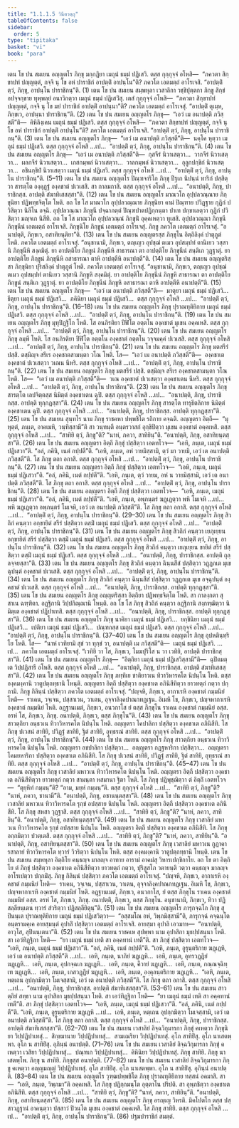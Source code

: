 ```yaml
---
title: "1.1.1.5 วินีตวตฺถุ"
tableOfContents: false
sidebar:
  order: 5
type: "tipitaka"
basket: "vi"
book: "para"
---
```



<DynamicBreadcrumb />

<Division number="67" book="para">

<Paragraph number="145" book="para">
เตน โข ปน สมเยน อญฺญตโร ภิกฺขุ มกฺกฏิยา เมถุนํ ธมฺมํ ปฏิเสวิ. ตสฺส กุกฺกุจฺจํ อโหสิ—  “ภควตา สิกฺขาปทํ ปญฺญตฺตํ, กจฺจิ นุ โข อหํ ปาราชิกํ อาปตฺติํ อาปนฺโน”ติ? ภควโต เอตมตฺถํ อาโรเจสิ. “อาปตฺติํ ตฺวํ, ภิกฺขุ, อาปนฺโน ปาราชิกนฺ”ติ. (1)
</Paragraph>

<Paragraph number="146" book="para">
เตน โข ปน สมเยน สมฺพหุลา เวสาลิกา วชฺชิปุตฺตกา ภิกฺขู สิกฺขํ อปจฺจกฺขาย ทุพฺพลฺยํ อนาวิกตฺวา เมถุนํ ธมฺมํ ปฏิเสวิํสุ. เตสํ กุกฺกุจฺจํ อโหสิ—  “ภควตา สิกฺขาปทํ ปญฺญตฺตํ, กจฺจิ นุ โข มยํ ปาราชิกํ อาปตฺติํ อาปนฺนา”ติ? ภควโต เอตมตฺถํ อาโรเจสุํ. “อาปตฺติํ ตุเมฺห, ภิกฺขเว, อาปนฺนา ปาราชิกนฺ”ติ. (2)
</Paragraph>

<Paragraph number="147" book="para">
เตน โข ปน สมเยน อญฺญตโร ภิกฺขุ—  “เอวํ เม อนาปตฺติ ภวิสฺสตี”ติ—  คิหิลิงฺเคน เมถุนํ ธมฺมํ ปฏิเสวิ. ตสฺส กุกฺกุจฺจํ อโหสิ—  “ภควตา สิกฺขาปทํ ปญฺญตฺตํ, กจฺจิ นุ โข อหํ ปาราชิกํ อาปตฺติํ อาปนฺโน”ติ? ภควโต เอตมตฺถํ อาโรเจสิ. “อาปตฺติํ ตฺวํ, ภิกฺขุ, อาปนฺโน ปาราชิกนฺ”ติ. (3)
</Paragraph>

<Paragraph number="148" book="para">
เตน โข ปน สมเยน อญฺญตโร ภิกฺขุ—  “เอวํ เม อนาปตฺติ ภวิสฺสตี”ติ—  นคฺโค หุตฺวา เมถุนํ ธมฺมํ ปฏิเสวิ. ตสฺส กุกฺกุจฺจํ อโหสิ …เป…  “อาปตฺติํ ตฺวํ, ภิกฺขุ, อาปนฺโน ปาราชิกนฺ”ติ. (4)
</Paragraph>

<Paragraph number="149" book="para">
เตน โข ปน สมเยน อญฺญตโร ภิกฺขุ—  “เอวํ เม อนาปตฺติ ภวิสฺสตี”ติ—  กุสจีรํ นิวาเสตฺวา…  วากจีรํ นิวาเสตฺวา…  ผลกจีรํ นิวาเสตฺวา…  เกสกมฺพลํ นิวาเสตฺวา…  วาลกมฺพลํ นิวาเสตฺวา…  อุลูกปกฺขิกํ นิวาเสตฺวา…  อชินกฺขิปํ นิวาเสตฺวา เมถุนํ ธมฺมํ ปฏิเสวิ. ตสฺส กุกฺกุจฺจํ อโหสิ …เป…  “อาปตฺติํ ตฺวํ, ภิกฺขุ, อาปนฺโน ปาราชิกนฺ”ติ. (5–11)
</Paragraph>

<Paragraph number="150" book="para">
เตน โข ปน สมเยน อญฺญตโร ปิณฺฑจาริโก ภิกฺขุ ปีฐเก นิปนฺนํ ทาริกํ ปสฺสิตฺวา สารตฺโต องฺคุฏฺฐํ องฺคชาตํ ปเวเสสิ. สา กาลมกาสิ. ตสฺส กุกฺกุจฺจํ อโหสิ …เป…  “อนาปตฺติ, ภิกฺขุ, ปาราชิกสฺส. อาปตฺติ สํฆาทิเสสสฺสา”ติ. (12)
</Paragraph>

</Division>
<Division number="68" book="para">

<Paragraph number="151" book="para">
เตน โข ปน สมเยน อญฺญตโร มาณวโก อุปฺปลวณฺณาย ภิกฺขุนิยา ปฏิพทฺธจิตฺโต โหติ. อถ โข โส มาณวโก อุปฺปลวณฺณาย ภิกฺขุนิยา คามํ ปิณฺฑาย ปวิฏฺฐาย กุฏิกํ ปวิสิตฺวา นิลีโน อจฺฉิ. อุปฺปลวณฺณา ภิกฺขุนี ปจฺฉาภตฺตํ ปิณฺฑปาตปฏิกฺกนฺตา ปาเท ปกฺขาเลตฺวา กุฏิกํ ปวิสิตฺวา มญฺจเก นิสีทิ. อถ โข โส มาณวโก อุปฺปลวณฺณํ ภิกฺขุนิํ อุคฺคเหตฺวา ทูเสสิ. อุปฺปลวณฺณา ภิกฺขุนี ภิกฺขุนีนํ เอตมตฺถํ อาโรเจสิ. ภิกฺขุนิโย ภิกฺขูนํ เอตมตฺถํ อาโรเจสุํ. ภิกฺขู ภควโต เอตมตฺถํ อาโรเจสุํ. “อนาปตฺติ, ภิกฺขเว, อสาทิยนฺติยา”ติ. (13)
</Paragraph>

</Division>
<Division number="69" book="para">

<Paragraph number="152" book="para">
เตน โข ปน สมเยน อญฺญตรสฺส ภิกฺขุโน อิตฺถิลิงฺคํ ปาตุภูตํ โหติ. ภควโต เอตมตฺถํ อาโรเจสุํ. “อนุชานามิ, ภิกฺขเว, ตญฺเญว อุปชฺฌํ ตเมว อุปสมฺปทํ ตานิเยว วสฺสานิ ภิกฺขุนีหิ สงฺคมิตุํ. ยา อาปตฺติโย ภิกฺขูนํ ภิกฺขุนีหิ สาธารณา ตา อาปตฺติโย ภิกฺขุนีนํ สนฺติเก วุฏฺฐาตุํ. ยา อาปตฺติโย ภิกฺขูนํ ภิกฺขุนีหิ อสาธารณา ตาหิ อาปตฺตีหิ อนาปตฺตี”ติ. (14)
</Paragraph>

<Paragraph number="153" book="para">
เตน โข ปน สมเยน อญฺญตริสฺสา ภิกฺขุนิยา ปุริสลิงฺคํ ปาตุภูตํ โหติ. ภควโต เอตมตฺถํ อาโรเจสุํ. “อนุชานามิ, ภิกฺขเว, ตญฺเญว อุปชฺฌํ ตเมว อุปสมฺปทํ ตานิเยว วสฺสานิ ภิกฺขูหิ สงฺคมิตุํ. ยา อาปตฺติโย ภิกฺขุนีนํ ภิกฺขูหิ สาธารณา ตา อาปตฺติโย ภิกฺขูนํ สนฺติเก วุฏฺฐาตุํ. ยา อาปตฺติโย ภิกฺขุนีนํ ภิกฺขูหิ อสาธารณา ตาหิ อาปตฺตีหิ อนาปตฺตี”ติ. (15)
</Paragraph>

</Division>
<Division number="70" book="para">

<Paragraph number="154" book="para">
เตน โข ปน สมเยน อญฺญตโร ภิกฺขุ—  “เอวํ เม อนาปตฺติ ภวิสฺสตี”ติ—  มาตุยา เมถุนํ ธมฺมํ ปฏิเสวิ…  ธีตุยา เมถุนํ ธมฺมํ ปฏิเสวิ…  ภคินิยา เมถุนํ ธมฺมํ ปฏิเสวิ…  ตสฺส กุกฺกุจฺจํ อโหสิ …เป…  “อาปตฺติํ ตฺวํ, ภิกฺขุ, อาปนฺโน ปาราชิกนฺ”ติ. (16–18)
</Paragraph>

<Paragraph number="155" book="para">
เตน โข ปน สมเยน อญฺญตโร ภิกฺขุ ปุราณทุติยิกาย เมถุนํ ธมฺมํ ปฏิเสวิ. ตสฺส กุกฺกุจฺจํ อโหสิ …เป…  “อาปตฺติํ ตฺวํ, ภิกฺขุ, อาปนฺโน ปาราชิกนฺ”ติ. (19)
</Paragraph>

</Division>
<Division number="71" book="para">

<Paragraph number="156" book="para">
เตน โข ปน สมเยน อญฺญตโร ภิกฺขุ มุทุปิฏฺฐิโก โหติ. โส อนภิรติยา ปีฬิโต อตฺตโน องฺคชาตํ มุเขน อคฺคเหสิ. ตสฺส กุกฺกุจฺจํ อโหสิ …เป…  “อาปตฺติํ ตฺวํ, ภิกฺขุ, อาปนฺโน ปาราชิกนฺ”ติ. (20)
</Paragraph>

<Paragraph number="157" book="para">
เตน โข ปน สมเยน อญฺญตโร ภิกฺขุ ลมฺพี โหติ. โส อนภิรติยา ปีฬิโต อตฺตโน องฺคชาตํ อตฺตโน วจฺจมคฺคํ ปเวเสสิ. ตสฺส กุกฺกุจฺจํ อโหสิ …เป…  “อาปตฺติํ ตฺวํ, ภิกฺขุ, อาปนฺโน ปาราชิกนฺ”ติ. (21)
</Paragraph>

<Paragraph number="158" book="para">
เตน โข ปน สมเยน อญฺญตโร ภิกฺขุ มตสรีรํ ปสฺสิ. ตสฺมิญฺจ สรีเร องฺคชาตสามนฺตา วโณ โหติ. โส—  “เอวํ เม อนาปตฺติ ภวิสฺสตี”ติ—  องฺคชาเต องฺคชาตํ ปเวเสตฺวา วเณน นีหริ. ตสฺส กุกฺกุจฺจํ อโหสิ …เป…  “อาปตฺติํ ตฺวํ, ภิกฺขุ, อาปนฺโน ปาราชิกนฺ”ติ. (22)
</Paragraph>

<Paragraph number="159" book="para">
เตน โข ปน สมเยน อญฺญตโร ภิกฺขุ มตสรีรํ ปสฺสิ. ตสฺมิญฺจ สรีเร องฺคชาตสามนฺตา วโณ โหติ. โส—  “เอวํ เม อนาปตฺติ ภวิสฺสตี”ติ—  วเณ องฺคชาตํ ปเวเสตฺวา องฺคชาเตน นีหริ. ตสฺส กุกฺกุจฺจํ อโหสิ …เป…  “อาปตฺติํ ตฺวํ, ภิกฺขุ, อาปนฺโน ปาราชิกนฺ”ติ. (23)
</Paragraph>

<Paragraph number="160" book="para">
เตน โข ปน สมเยน อญฺญตโร ภิกฺขุ สารตฺโต เลปจิตฺตสฺส นิมิตฺตํ องฺคชาเตน ฉุปิ. ตสฺส กุกฺกุจฺจํ อโหสิ …เป…  “อนาปตฺติ, ภิกฺขุ, ปาราชิกสฺส. อาปตฺติ ทุกฺกฏสฺสา”ติ. (24)
</Paragraph>

<Paragraph number="161" book="para">
เตน โข ปน สมเยน อญฺญตโร ภิกฺขุ สารตฺโต ทารุธีตลิกาย นิมิตฺตํ องฺคชาเตน ฉุปิ. ตสฺส กุกฺกุจฺจํ อโหสิ …เป…  “อนาปตฺติ, ภิกฺขุ, ปาราชิกสฺส. อาปตฺติ ทุกฺกฏสฺสา”ติ. (25)
</Paragraph>

</Division>
<Division number="72" book="para">

<Paragraph number="162" book="para">
เตน โข ปน สมเยน สุนฺทโร นาม ภิกฺขุ ราชคหา ปพฺพชิโต รถิกาย คจฺฉติ. อญฺญตรา อิตฺถี—  “มุหุตฺตํ, ภนฺเต, อาคเมหิ, วนฺทิสฺสามี”ติ สา วนฺทนฺตี อนฺตรวาสกํ อุกฺขิปิตฺวา มุเขน องฺคชาตํ อคฺคเหสิ. ตสฺส กุกฺกุจฺจํ อโหสิ …เป…  “สาทิยิ ตฺวํ, ภิกฺขู”ติ? “นาหํ, ภควา, สาทิยินฺ”ติ. “อนาปตฺติ, ภิกฺขุ, อสาทิยนฺตสฺสา”ติ. (26)
</Paragraph>

<Paragraph number="163" book="para">
เตน โข ปน สมเยน อญฺญตรา อิตฺถี ภิกฺขุํ ปสฺสิตฺวา เอตทโวจ—  “เอหิ, ภนฺเต, เมถุนํ ธมฺมํ ปฏิเสวา”ติ. “อลํ, ภคินิ, เนตํ กปฺปตี”ติ. “เอหิ, ภนฺเต, อหํ วายมิสฺสามิ, ตฺวํ มา วายมิ, เอวํ เต อนาปตฺติ ภวิสฺสตี”ติ. โส ภิกฺขุ ตถา อกาสิ. ตสฺส กุกฺกุจฺจํ อโหสิ …เป…  “อาปตฺติํ ตฺวํ, ภิกฺขุ, อาปนฺโน ปาราชิกนฺ”ติ. (27)
</Paragraph>

<Paragraph number="164" book="para">
เตน โข ปน สมเยน อญฺญตรา อิตฺถี ภิกฺขุํ ปสฺสิตฺวา เอตทโวจ—  “เอหิ, ภนฺเต, เมถุนํ ธมฺมํ ปฏิเสวา”ติ. “อลํ, ภคินิ, เนตํ กปฺปตี”ติ. “เอหิ, ภนฺเต, ตฺวํ วายม, อหํ น วายมิสฺสามิ, เอวํ เต อนาปตฺติ ภวิสฺสตี”ติ. โส ภิกฺขุ ตถา อกาสิ. ตสฺส กุกฺกุจฺจํ อโหสิ …เป…  “อาปตฺติํ ตฺวํ, ภิกฺขุ, อาปนฺโน ปาราชิกนฺ”ติ. (28)
</Paragraph>

<Paragraph number="165" book="para">
เตน โข ปน สมเยน อญฺญตรา อิตฺถี ภิกฺขุํ ปสฺสิตฺวา เอตทโวจ—  “เอหิ, ภนฺเต, เมถุนํ ธมฺมํ ปฏิเสวา”ติ. “อลํ, ภคินิ, เนตํ กปฺปตี”ติ. “เอหิ, ภนฺเต, อพฺภนฺตรํ ฆฏฺเฏตฺวา พหิ โมเจหิ …เป…  พหิ ฆฏฺเฏตฺวา อพฺภนฺตรํ โมเจหิ, เอวํ เต อนาปตฺติ ภวิสฺสตี”ติ. โส ภิกฺขุ ตถา อกาสิ. ตสฺส กุกฺกุจฺจํ อโหสิ …เป…  “อาปตฺติํ ตฺวํ, ภิกฺขุ, อาปนฺโน ปาราชิกนฺ”ติ. (29–30)
</Paragraph>

</Division>
<Division number="73" book="para">

<Paragraph number="166" book="para">
เตน โข ปน สมเยน อญฺญตโร ภิกฺขุ สิวถิกํ คนฺตฺวา อกฺขายิตํ สรีรํ ปสฺสิตฺวา ตสฺมิํ เมถุนํ ธมฺมํ ปฏิเสวิ. ตสฺส กุกฺกุจฺจํ อโหสิ …เป…  “อาปตฺติํ ตฺวํ, ภิกฺขุ, อาปนฺโน ปาราชิกนฺ”ติ. (31)
</Paragraph>

<Paragraph number="167" book="para">
เตน โข ปน สมเยน อญฺญตโร ภิกฺขุ สิวถิกํ คนฺตฺวา เยภุเยฺยน อกฺขายิตํ สรีรํ ปสฺสิตฺวา ตสฺมิํ เมถุนํ ธมฺมํ ปฏิเสวิ. ตสฺส กุกฺกุจฺจํ อโหสิ …เป…  “อาปตฺติํ ตฺวํ, ภิกฺขุ, อาปนฺโน ปาราชิกนฺ”ติ. (32)
</Paragraph>

<Paragraph number="168" book="para">
เตน โข ปน สมเยน อญฺญตโร ภิกฺขุ สิวถิกํ คนฺตฺวา เยภุเยฺยน ขายิตํ สรีรํ ปสฺสิตฺวา ตสฺมิํ เมถุนํ ธมฺมํ ปฏิเสวิ. ตสฺส กุกฺกุจฺจํ อโหสิ …เป…  “อนาปตฺติ, ภิกฺขุ, ปาราชิกสฺส. อาปตฺติ ถุลฺลจฺจยสฺสา”ติ. (33)
</Paragraph>

<Paragraph number="169" book="para">
เตน โข ปน สมเยน อญฺญตโร ภิกฺขุ สิวถิกํ คนฺตฺวา ฉินฺนสีสํ ปสฺสิตฺวา วฏฺฏกเต มุเข ฉุปนฺตํ องฺคชาตํ ปเวเสสิ. ตสฺส กุกฺกุจฺจํ อโหสิ …เป…  “อาปตฺติํ ตฺวํ, ภิกฺขุ, อาปนฺโน ปาราชิกนฺ”ติ. (34)
</Paragraph>

<Paragraph number="170" book="para">
เตน โข ปน สมเยน อญฺญตโร ภิกฺขุ สิวถิกํ คนฺตฺวา ฉินฺนสีสํ ปสฺสิตฺวา วฏฺฏกเต มุเข อจฺฉุปนฺตํ องฺคชาตํ ปเวเสสิ. ตสฺส กุกฺกุจฺจํ อโหสิ …เป…  “อนาปตฺติ, ภิกฺขุ, ปาราชิกสฺส. อาปตฺติ ทุกฺกฏสฺสา”ติ. (35)
</Paragraph>

<Paragraph number="171" book="para">
เตน โข ปน สมเยน อญฺญตโร ภิกฺขุ อญฺญตริสฺสา อิตฺถิยา ปฏิพทฺธจิตฺโต โหติ. สา กาลงฺกตา สุสาเน ฉฑฺฑิตา. อฏฺฐิกานิ วิปฺปกิณฺณานิ โหนฺติ. อถ โข โส ภิกฺขุ สิวถิกํ คนฺตฺวา อฏฺฐิกานิ สงฺกฑฺฒิตฺวา นิมิตฺเต องฺคชาตํ ปฏิปาเทสิ. ตสฺส กุกฺกุจฺจํ อโหสิ …เป…  “อนาปตฺติ, ภิกฺขุ, ปาราชิกสฺส. อาปตฺติ ทุกฺกฏสฺสา”ติ. (36)
</Paragraph>

<Paragraph number="172" book="para">
เตน โข ปน สมเยน อญฺญตโร ภิกฺขุ นาคิยา เมถุนํ ธมฺมํ ปฏิเสวิ…  ยกฺขินิยา เมถุนํ ธมฺมํ ปฏิเสวิ…  เปติยา เมถุนํ ธมฺมํ ปฏิเสวิ…  ปณฺฑกสฺส เมถุนํ ธมฺมํ ปฏิเสวิ. ตสฺส กุกฺกุจฺจํ อโหสิ …เป…  “อาปตฺติํ ตฺวํ, ภิกฺขุ, อาปนฺโน ปาราชิกนฺ”ติ. (37–40)
</Paragraph>

<Paragraph number="173" book="para">
เตน โข ปน สมเยน อญฺญตโร ภิกฺขุ อุปหตินฺทฺริโย โหติ. โส—  “นาหํ เวทิยามิ สุขํ วา ทุกฺขํ วา, อนาปตฺติ เม ภวิสฺสตี”ติ—  เมถุนํ ธมฺมํ ปฏิเสวิ. …เป…  ภควโต เอตมตฺถํ อาโรเจสุํ. “เวทิยิ วา โส, ภิกฺขเว, โมฆปุริโส น วา เวทิยิ, อาปตฺติ ปาราชิกสฺสา”ติ. (41)
</Paragraph>

<Paragraph number="174" book="para">
เตน โข ปน สมเยน อญฺญตโร ภิกฺขุ—  “อิตฺถิยา เมถุนํ ธมฺมํ ปฏิเสวิสฺสามี”ติ—  ฉุปิตมตฺเต วิปฺปฏิสารี อโหสิ. ตสฺส กุกฺกุจฺจํ อโหสิ …เป…  “อนาปตฺติ, ภิกฺขุ, ปาราชิกสฺส. อาปตฺติ สํฆาทิเสสสฺสา”ติ. (42)
</Paragraph>

</Division>
<Division number="74" book="para">

<Paragraph number="175" book="para">
เตน โข ปน สมเยน อญฺญตโร ภิกฺขุ ภทฺทิเย ชาติยาวเน ทิวาวิหารคโต นิปนฺโน โหติ. ตสฺส องฺคมงฺคานิ วาตูปตฺถทฺธานิ โหนฺติ. อญฺญตรา อิตฺถี ปสฺสิตฺวา องฺคชาเต อภินิสีทิตฺวา ยาวทตฺถํ กตฺวา ปกฺกามิ. ภิกฺขู กิลินฺนํ ปสฺสิตฺวา ภควโต เอตมตฺถํ อาโรเจสุํ. “ปญฺจหิ, ภิกฺขเว, อากาเรหิ องฺคชาตํ กมฺมนิยํ โหติ—  ราเคน, วจฺเจน, ปสฺสาเวน, วาเตน, อุจฺจาลิงฺคปาณกทฏฺเฐน. อิเมหิ โข, ภิกฺขเว, ปญฺจหากาเรหิ องฺคชาตํ กมฺมนิยํ โหติ. อฏฺฐานเมตํ, ภิกฺขเว, อนวกาโส ยํ ตสฺส ภิกฺขุโน ราเคน องฺคชาตํ กมฺมนิยํ อสฺส. อรหํ โส, ภิกฺขเว, ภิกฺขุ. อนาปตฺติ, ภิกฺขเว, ตสฺส ภิกฺขุโน”ติ. (43)
</Paragraph>

<Paragraph number="176" book="para">
เตน โข ปน สมเยน อญฺญตโร ภิกฺขุ สาวตฺถิยา อนฺธวเน ทิวาวิหารคโต นิปนฺโน โหติ. อญฺญตรา โคปาลิกา ปสฺสิตฺวา องฺคชาเต อภินิสีทิ. โส ภิกฺขุ ปเวสนํ สาทิยิ, ปวิฏฺฐํ สาทิยิ, ฐิตํ สาทิยิ, อุทฺธรณํ สาทิยิ. ตสฺส กุกฺกุจฺจํ อโหสิ …เป…  “อาปตฺติํ ตฺวํ, ภิกฺขุ, อาปนฺโน ปาราชิกนฺ”ติ. (44)
</Paragraph>

<Paragraph number="177" book="para">
เตน โข ปน สมเยน อญฺญตโร ภิกฺขุ สาวตฺถิยา อนฺธวเน ทิวาวิหารคโต นิปนฺโน โหติ. อญฺญตรา อชปาลิกา ปสฺสิตฺวา…  อญฺญตรา กฏฺฐหาริกา ปสฺสิตฺวา…  อญฺญตรา โคมยหาริกา ปสฺสิตฺวา องฺคชาเต อภินิสีทิ. โส ภิกฺขุ ปเวสนํ สาทิยิ, ปวิฏฺฐํ สาทิยิ, ฐิตํ สาทิยิ, อุทฺธรณํ สาทิยิ. ตสฺส กุกฺกุจฺจํ อโหสิ …เป…  “อาปตฺติํ ตฺวํ, ภิกฺขุ, อาปนฺโน ปาราชิกนฺ”ติ. (45–47)
</Paragraph>

</Division>
<Division number="75" book="para">

<Paragraph number="178" book="para">
เตน โข ปน สมเยน อญฺญตโร ภิกฺขุ เวสาลิยํ มหาวเน ทิวาวิหารคโต นิปนฺโน โหติ. อญฺญตรา อิตฺถี ปสฺสิตฺวา องฺคชาเต อภินิสีทิตฺวา ยาวทตฺถํ กตฺวา สามนฺตา หสมานา ฐิตา โหติ. โส ภิกฺขุ ปฏิพุชฺฌิตฺวา ตํ อิตฺถิํ เอตทโวจ—  “ตุยฺหิทํ กมฺมนฺ”ติ? “อาม, มยฺหํ กมฺมนฺ”ติ. ตสฺส กุกฺกุจฺจํ อโหสิ …เป…  “สาทิยิ ตฺวํ, ภิกฺขู”ติ? “นาหํ, ภควา, ชานามี”ติ. “อนาปตฺติ, ภิกฺขุ, อชานนฺตสฺสา”ติ. (48)
</Paragraph>

</Division>
<Division number="76" book="para">

<Paragraph number="179" book="para">
เตน โข ปน สมเยน อญฺญตโร ภิกฺขุ เวสาลิยํ มหาวเน ทิวาวิหารคโต รุกฺขํ อปสฺสาย นิปนฺโน โหติ. อญฺญตรา อิตฺถี ปสฺสิตฺวา องฺคชาเต อภินิสีทิ. โส ภิกฺขุ สหสา วุฏฺฐาสิ. ตสฺส กุกฺกุจฺจํ อโหสิ …เป…  “สาทิยิ ตฺวํ, ภิกฺขู”ติ? “นาหํ, ภควา, สาทิยินฺ”ติ. “อนาปตฺติ, ภิกฺขุ, อสาทิยนฺตสฺสา”ติ. (49)
</Paragraph>

<Paragraph number="180" book="para">
เตน โข ปน สมเยน อญฺญตโร ภิกฺขุ เวสาลิยํ มหาวเน ทิวาวิหารคโต รุกฺขํ อปสฺสาย นิปนฺโน โหติ. อญฺญตรา อิตฺถี ปสฺสิตฺวา องฺคชาเต อภินิสีทิ. โส ภิกฺขุ อกฺกมิตฺวา ปวตฺเตสิ. ตสฺส กุกฺกุจฺจํ อโหสิ …เป…  “สาทิยิ ตฺวํ, ภิกฺขู”ติ? “นาหํ, ภควา, สาทิยินฺ”ติ. “อนาปตฺติ, ภิกฺขุ, อสาทิยนฺตสฺสา”ติ. (50)
</Paragraph>

</Division>
<Division number="77" book="para">

<Paragraph number="181" book="para">
เตน โข ปน สมเยน อญฺญตโร ภิกฺขุ เวสาลิยํ มหาวเน กูฏาคารสาลายํ ทิวาวิหารคโต ทฺวารํ วิวริตฺวา นิปนฺโน โหติ. ตสฺส องฺคมงฺคานิ วาตูปตฺถทฺธานิ โหนฺติ. เตน โข ปน สมเยน สมฺพหุลา อิตฺถิโย คนฺธญฺจ มาลญฺจ อาทาย อารามํ อาคมํสุ วิหารเปกฺขิกาโย. อถ โข ตา อิตฺถิโย ตํ ภิกฺขุํ ปสฺสิตฺวา องฺคชาเต อภินิสีทิตฺวา ยาวทตฺถํ กตฺวา, ปุริสูสโภ วตายนฺติ วตฺวา คนฺธญฺจ มาลญฺจ อาโรเปตฺวา ปกฺกมิํสุ. ภิกฺขู กิลินฺนํ ปสฺสิตฺวา ภควโต เอตมตฺถํ อาโรเจสุํ. “ปญฺจหิ, ภิกฺขเว, อากาเรหิ องฺคชาตํ กมฺมนิยํ โหติ—  ราเคน, วจฺเจน, ปสฺสาเวน, วาเตน, อุจฺจาลิงฺคปาณกทฏฺเฐน. อิเมหิ โข, ภิกฺขเว, ปญฺจหากาเรหิ องฺคชาตํ กมฺมนิยํ โหติ. อฏฺฐานเมตํ, ภิกฺขเว, อนวกาโส, ยํ ตสฺส ภิกฺขุโน ราเคน องฺคชาตํ กมฺมนิยํ อสฺส. อรหํ โส, ภิกฺขเว, ภิกฺขุ. อนาปตฺติ, ภิกฺขเว, ตสฺส ภิกฺขุโน. อนุชานามิ, ภิกฺขเว, ทิวา ปฏิสลฺลียนฺเตน ทฺวารํ สํวริตฺวา ปฏิสลฺลียิตุนฺ”ติ. (51)
</Paragraph>

</Division>
<Division number="78" book="para">

<Paragraph number="182" book="para">
เตน โข ปน สมเยน อญฺญตโร ภารุกจฺฉโก ภิกฺขุ สุปินนฺเต ปุราณทุติยิกาย เมถุนํ ธมฺมํ ปฏิเสวิตฺวา—  “อสฺสมโณ อหํ, วิพฺภมิสฺสามี”ติ, ภารุกจฺฉํ คจฺฉนฺโต อนฺตรามคฺเค อายสฺมนฺตํ อุปาลิํ ปสฺสิตฺวา เอตมตฺถํ อาโรเจสิ. อายสฺมา อุปาลิ เอวมาห—  “อนาปตฺติ, อาวุโส, สุปินนฺเตนา”ติ. (52)
</Paragraph>

<Paragraph number="183" book="para">
เตน โข ปน สมเยน ราชคเห สุปพฺพา นาม อุปาสิกา มุธปฺปสนฺนา โหติ. สา เอวํทิฏฺฐิกา โหติ—  “ยา เมถุนํ ธมฺมํ เทติ สา อคฺคทานํ เทตี”ติ. สา ภิกฺขุํ ปสฺสิตฺวา เอตทโวจ—  “เอหิ, ภนฺเต, เมถุนํ ธมฺมํ ปฏิเสวา”ติ. “อลํ, ภคินิ, เนตํ กปฺปตี”ติ. “เอหิ, ภนฺเต, อูรุนฺตริกาย ฆฏฺเฏหิ, เอวํ เต อนาปตฺติ ภวิสฺสตี”ติ …เป…  เอหิ, ภนฺเต, นาภิยํ ฆฏฺเฏหิ…  เอหิ, ภนฺเต, อุทรวฏฺฏิยํ ฆฏฺเฏหิ…  เอหิ, ภนฺเต, อุปกจฺฉเก ฆฏฺเฏหิ…  เอหิ, ภนฺเต, คีวายํ ฆฏฺเฏหิ…  เอหิ, ภนฺเต, กณฺณจฺฉิทฺเท ฆฏฺเฏหิ…  เอหิ, ภนฺเต, เกสวฏฺฏิยํ ฆฏฺเฏหิ…  เอหิ, ภนฺเต, องฺคุลนฺตริกาย ฆฏฺเฏหิ…  “เอหิ, ภนฺเต, หตฺเถน อุปกฺกมิตฺวา โมเจสฺสามิ, เอวํ เต อนาปตฺติ ภวิสฺสตี”ติ. โส ภิกฺขุ ตถา อกาสิ. ตสฺส กุกฺกุจฺจํ อโหสิ …เป…  “อนาปตฺติ, ภิกฺขุ, ปาราชิกสฺส. อาปตฺติ สํฆาทิเสสสฺสา”ติ. (53–61)
</Paragraph>

</Division>
<Division number="79" book="para">

<Paragraph number="184" book="para">
เตน โข ปน สมเยน สาวตฺถิยํ สทฺธา นาม อุปาสิกา มุธปฺปสนฺนา โหติ. สา เอวํทิฏฺฐิกา โหติ—  “ยา เมถุนํ ธมฺมํ เทติ สา อคฺคทานํ เทตี”ติ. สา ภิกฺขุํ ปสฺสิตฺวา เอตทโวจ—  “เอหิ, ภนฺเต, เมถุนํ ธมฺมํ ปฏิเสวา”ติ. “อลํ, ภคินิ, เนตํ กปฺปตี”ติ. “เอหิ, ภนฺเต, อูรุนฺตริกาย ฆฏฺเฏหิ …เป…  เอหิ, ภนฺเต, หตฺเถน อุปกฺกมิตฺวา โมเจสฺสามิ, เอวํ เต อนาปตฺติ ภวิสฺสตี”ติ. โส ภิกฺขุ ตถา อกาสิ. ตสฺส กุกฺกุจฺจํ อโหสิ …เป…  “อนาปตฺติ, ภิกฺขุ, ปาราชิกสฺส. อาปตฺติ สํฆาทิเสสสฺสา”ติ. (62–70)
</Paragraph>

</Division>
<Division number="80" book="para">

<Paragraph number="185" book="para">
เตน โข ปน สมเยน เวสาลิยํ ลิจฺฉวิกุมารกา ภิกฺขุํ คเหตฺวา ภิกฺขุนิยา วิปฺปฏิปาเทสุํ…  สิกฺขมานาย วิปฺปฏิปาเทสุํ…  สามเณริยา วิปฺปฏิปาเทสุํ. อุโภ สาทิยิํสุ. อุโภ นาเสตพฺพา. อุโภ น สาทิยิํสุ. อุภินฺนํ อนาปตฺติ. (71–76)
</Paragraph>

</Division>
<Division number="81" book="para">

<Paragraph number="186" book="para">
เตน โข ปน สมเยน เวสาลิยํ ลิจฺฉวิกุมารกา ภิกฺขุํ คเหตฺวา เวสิยา วิปฺปฏิปาเทสุํ…  ปณฺฑเก วิปฺปฏิปาเทสุํ…  คิหินิยา วิปฺปฏิปาเทสุํ. ภิกฺขุ สาทิยิ. ภิกฺขุ นาเสตพฺโพ. ภิกฺขุ น สาทิยิ. ภิกฺขุสฺส อนาปตฺติ. (77–82)
</Paragraph>

<Paragraph number="187" book="para">
เตน โข ปน สมเยน เวสาลิยํ ลิจฺฉวิกุมารกา ภิกฺขู คเหตฺวา อญฺญมญฺญํ วิปฺปฏิปาเทสุํ. อุโภ สาทิยิํสุ. อุโภ นาเสตพฺพา. อุโภ น สาทิยิํสุ. อุภินฺนํ อนาปตฺติ. (83–84)
</Paragraph>

</Division>
<Division number="82" book="para">

<Paragraph number="188" book="para">
เตน โข ปน สมเยน อญฺญตโร วุฑฺฒปพฺพชิโต ภิกฺขุ ปุราณทุติยิกาย ทสฺสนํ อคมาสิ. สา—  “เอหิ, ภนฺเต, วิพฺภมา”ติ อคฺคเหสิ. โส ภิกฺขุ ปฏิกฺกมนฺโต อุตฺตาโน ปริปติ. สา อุพฺภชิตฺวา องฺคชาเต อภินิสีทิ. ตสฺส กุกฺกุจฺจํ อโหสิ …เป…  “สาทิยิ ตฺวํ, ภิกฺขู”ติ? “นาหํ, ภควา, สาทิยินฺ”ติ. “อนาปตฺติ, ภิกฺขุ, อสาทิยนฺตสฺสา”ติ. (85)
</Paragraph>

</Division>
<Division number="83" book="para">

<Paragraph number="189" book="para">
เตน โข ปน สมเยน อญฺญตโร ภิกฺขุ อรญฺเญ วิหรติ. มิคโปตโก ตสฺส ปสฺสาวฏฺฐานํ อาคนฺตฺวา ปสฺสาวํ ปิวนฺโต มุเขน องฺคชาตํ อคฺคเหสิ. โส ภิกฺขุ สาทิยิ. ตสฺส กุกฺกุจฺจํ อโหสิ …เป…  “อาปตฺติํ ตฺวํ, ภิกฺขุ, อาปนฺโน ปาราชิกนฺ”ติ. (86)

</Paragraph>
</Division>

<Paragraph number="190" type="center" book="para">
ปฐมปาราชิกํ สมตฺตํ.
</Paragraph>